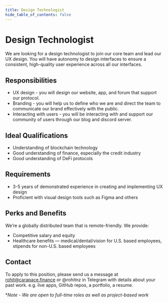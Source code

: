 ```yaml
---
title: Design Technologist
hide_table_of_contents: false
---
```



# Design Technologist

We are looking for a design technologist to join our core team and lead our UX design. You will have autonomy to design interfaces to ensure a consistent, high-quality user experience across all our interfaces.

## Responsibilities

- UX design - you will design our website, app, and forum that support our protocol.
- Branding - you will help us to define who we are and direct the team to communicate our brand effectively with the public.
- Interacting with users - you will be interacting with and support our community of users through our blog and discord server.

## Ideal Qualifications

- Understanding of blockchain technology
- Good understanding of finance, especially the credit industry
- Good understanding of DeFi protocols

## Requirements

- 3-5 years of demonstrated experience in creating and implementing UX design
- Proficient with visual design tools such as Figma and others

## Perks and Benefits

We’re a globally distributed team that is remote-friendly. We provide:

- Competitive salary and equity
- Healthcare benefits — medical/dental/vision for U.S. based employees, stipends for non-U.S. based employees

## Contact

To apply to this position, please send us a message at rohit@carapace.finance or @rohitnz in Telegram with details about your past work. e.g. live apps, GitHub repos, a portfolio, a resume.

*_Note - We are open to full-time roles as well as project-based work_
